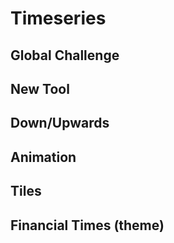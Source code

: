 # Timeseries

## Global Challenge

## New Tool

## Down/Upwards

## Animation

## Tiles

## Financial Times (theme)

